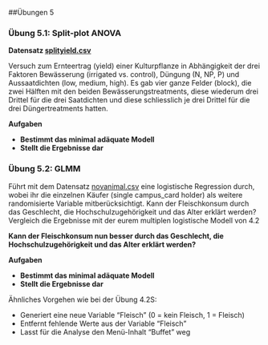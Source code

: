 ##Übungen 5

### Übung 5.1: Split-plot ANOVA

**Datensatz [splityield.csv](17_Statistik5/data/splityield)**

Versuch zum Ernteertrag (yield) einer Kulturpflanze in Abhängigkeit der drei Faktoren Bewässerung (irrigated vs. control), Düngung (N, NP, P) und Aussaatdichten (low, medium, high). Es gab vier ganze Felder (block), die zwei Hälften mit den beiden Bewässerungstreatments, diese wiederum drei Drittel für die drei Saatdichten und diese schliesslich je drei Drittel für die drei Düngertreatments hatten.


**Aufgaben**

- **Bestimmt das minimal adäquate Modell**
- **Stellt die Ergebnisse dar**


### Übung 5.2: GLMM

Führt mit dem Datensatz [novanimal.csv](13_Statistik1/data/novanimal.csv) eine logistische Regression durch, wobei ihr die einzelnen Käufer (single campus_card holder) als weitere randomisierte Variable mitberücksichtigt. Kann der Fleischkonsum durch das Geschlecht, die Hochschulzugehörigkeit und das Alter erklärt werden? Vergleich die Ergebnisse mit der eurem multiplen logistische Modell von 4.2

**Kann der Fleischkonsum nun besser durch das Geschlecht, die Hochschulzugehörigkeit und das Alter erklärt werden?**

**Aufgaben**

- **Bestimmt das minimal adäquate Modell**
- **Stellt die Ergebnisse dar**


Ähnliches Vorgehen wie bei der Übung 4.2S:

-   Generiert eine neue Variable "Fleisch" (0 = kein Fleisch, 1 = Fleisch)
-   Entfernt fehlende Werte aus der Variable "Fleisch"
-   Lasst für die Analyse den Menü-Inhalt "Buffet" weg
